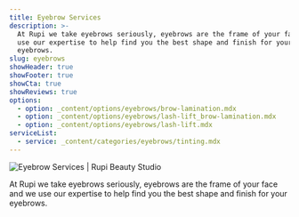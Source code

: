 ```yaml
---
title: Eyebrow Services
description: >-
  At Rupi we take eyebrows seriously, eyebrows are the frame of your face and we
  use our expertise to help find you the best shape and finish for your
  eyebrows.
slug: eyebrows
showHeader: true
showFooter: true
showCta: true
showReviews: true
options:
  - option: _content/options/eyebrows/brow-lamination.mdx
  - option: _content/options/eyebrows/lash-lift_brow-lamination.mdx
  - option: _content/options/eyebrows/lash-lift.mdx
serviceList:
  - service: _content/categories/eyebrows/tinting.mdx
---
```


![Eyebrow Services | Rupi Beauty Studio](/uploads/services/lash-lift-result.webp "Eyebrow Services | Rupi Beauty Studio")

At Rupi we take eyebrows seriously, eyebrows are the frame of your face and we use our expertise to help find you the best shape and finish for your eyebrows.
